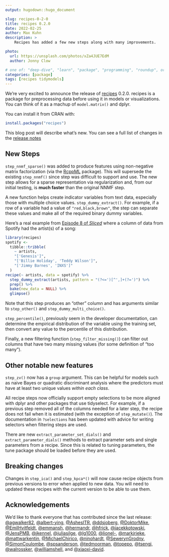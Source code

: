 ```yaml
---
output: hugodown::hugo_document

slug: recipes-0-2-0
title: recipes 0.2.0
date: 2022-02-25
author: Max Kuhn
description: >
    Recipes has added a few new steps along with many improvements.

photo:
  url: https://unsplash.com/photos/xZa4JUE7EdM
  author: Jonny Clow

# one of: "deep-dive", "learn", "package", "programming", "roundup", or "other"
categories: [package] 
tags: [recipes tidymodels]
---
```


<!--
TODO:
* [ ] Look over / edit the post's title in the yaml
* [ ] Edit (or delete) the description; note this appears in the Twitter card
* [ ] Pick category and tags (see existing with `hugodown::tidy_show_meta()`)
* [ ] Find photo & update yaml metadata
* [ ] Create `thumbnail-sq.jpg`; height and width should be equal
* [ ] Create `thumbnail-wd.jpg`; width should be >5x height
* [ ] `hugodown::use_tidy_thumbnails()`
* [ ] Add intro sentence, e.g. the standard tagline for the package
* [ ] `usethis::use_tidy_thanks()`
-->

We're very excited to announce the release of [recipes](https://recipes.tidymodels.org/) 0.2.0. recipes is a package for preprocessing data before using it in models or visualizations. You can think of it as a machup of `model.matrix()` and dplyr. 

You can install it from CRAN with:

```r
install.packages("recipes")
```

This blog post will describe what's new. You can see a full list of changes in the [release notes](https://github.com/tidymodels/recipes/blob/main/NEWS.md)

## New Steps

`step_nnmf_sparse()` was added to produce features using non-negative matrix factorization (via the [RcppML](https://github.com/zdebruine/RcppML) package). This will supersede the existing `step_nnmf()` since step was difficult to support and use. The new step allows for a sparse representation via regularization and, from our initial testing, is **much faster** than the original NNMF step. 

A new function helps create indicator variables from text data, especially those with multiple choice values. `step_dummy_extract()`. For example, if a row of a variable had a value of `"red,black,brown"`, the step can separate these values and make all of the required binary dummy variables. 

Here's a real example from [Episode 8 of _Sliced_](https://www.kaggle.com/c/sliced-s01e08-KJSEks) where a column of data from Spotify had the artist(s) of a song: 

```r
library(recipes)
spotify <- 
  tibble::tribble(
    ~ artists,
    "['Genesis']",
    "['Billie Holiday', 'Teddy Wilson']",
    "['Jimmy Barnes', 'INXS']"
  )
recipe(~ artists, data = spotify) %>% 
  step_dummy_extract(artists, pattern = "(?<=')[^',]+(?=')") %>% 
  prep() %>% 
  bake(new_data = NULL) %>% 
  glimpse()
```

Note that this step produces an "other" column and has arguments similar to `step_other()` and `step_dummy_multi_choice()`. 

`step_percentile()`, previously seem in the developer documentation, can determine the empirical distribution of the variable using the training set, then convert any value to the percentile of this distribution. 

Finally, a new filtering function (`step_filter_missing()`) can filter out columns that have two many missing values (for some definition of "too many").

## Other notable new features

`step_zv()` now has a `group` argument. This can be helpful for models such as naive Bayes or quadratic discriminant analysis where the predictors must have at least two unique values _within each class_. 

All recipe steps now officially support empty selections to be more aligned with dplyr and other packages that use tidyselect. For example, if a previous step removed all of the columns needed for a later step, the recipe does not fail when it is estimated (with the exception of `step_mutate()`). The documentation in `?selections` has been updated with advice for writing selectors when filtering steps are used. 

There are new `extract_parameter_set_dials()` and `extract_parameter_dials()` methods to extract parameter sets and single parameters from a recipe. Since this is related to tuning parameters, the tune package should be loaded before they are used.  

## Breaking changes

Changes in `step_ica()` and  `step_kpca*()` will now cause recipe objects from previous versions to error when applied to new data. You will need to updated these recipes with the current version to be able to use them. 

## Acknowledgements

We'd like to thank everyone that has contributed since the last release:
[&#x0040;agwalker82](https://github.com/agwalker82), [&#x0040;albert-ying](https://github.com/albert-ying), [&#x0040;AshesITR](https://github.com/AshesITR), [&#x0040;ddsjoberg](https://github.com/ddsjoberg), [&#x0040;DoktorMike](https://github.com/DoktorMike), [&#x0040;EmilHvitfeldt](https://github.com/EmilHvitfeldt), [&#x0040;emmansh](https://github.com/emmansh), [&#x0040;hermandr](https://github.com/hermandr), [&#x0040;hfrick](https://github.com/hfrick), [&#x0040;jacekkotowski](https://github.com/jacekkotowski), [&#x0040;JensPMB](https://github.com/JensPMB), [&#x0040;jkennel](https://github.com/jkennel), [&#x0040;juliasilge](https://github.com/juliasilge), [&#x0040;lg1000](https://github.com/lg1000), [&#x0040;lionel-](https://github.com/lionel-), [&#x0040;markjrieke](https://github.com/markjrieke), [&#x0040;mattwarkentin](https://github.com/mattwarkentin), [&#x0040;MichaelChirico](https://github.com/MichaelChirico), [&#x0040;ninohardt](https://github.com/ninohardt), [&#x0040;SewerynGrodny](https://github.com/SewerynGrodny), [&#x0040;SimonCoulombe](https://github.com/SimonCoulombe), [&#x0040;spsanderson](https://github.com/spsanderson), [&#x0040;tedmoorman](https://github.com/tedmoorman), [&#x0040;topepo](https://github.com/topepo), [&#x0040;tsengj](https://github.com/tsengj), [&#x0040;walrossker](https://github.com/walrossker), [&#x0040;williamshell](https://github.com/williamshell), and [&#x0040;xiaoxi-david](https://github.com/xiaoxi-david).

